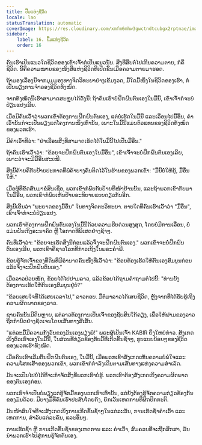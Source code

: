 ```yaml
---
title: ປື້ມແຫ່ງຊີວິດ
locale: lao
statusTranslation: automatic
coverImage: https://res.cloudinary.com/xmfm6mhw3gwctndtcubgx2rptnae/image/upload/v1740468922/small_cover_tratado_de_psicologia_revolucionaria_a4c0dca4e0.webp
sidebar:
    label: 16. ປື້ມແຫ່ງຊີວິດ
    order: 16
---
```

ຄົນເຮົາເປັນແນວໃດຊີວິດຂອງເຂົາເຈົ້າກໍເປັນແນວນັ້ນ. ສິ່ງທີ່ສືບຕໍ່ໄປເກີນຄວາມຕາຍ, ກໍຄືຊີວິດ. ນີ້ຄືຄວາມໝາຍຂອງໜັງສືແຫ່ງຊີວິດທີ່ເປີດຂຶ້ນເມື່ອຄວາມຕາຍມາຮອດ.

ຖ້າມອງເລື່ອງນີ້ຈາກມຸມມອງທາງຈິດວິທະຍາຢ່າງເຂັ້ມງວດ, ມື້ໃດມື້ໜຶ່ງໃນຊີວິດຂອງເຮົາ, ກໍເປັນພຽງການຈຳລອງຊີວິດທັງໝົດ.

ຈາກທັງໝົດນີ້ເຮົາສາມາດສະຫຼຸບໄດ້ດັ່ງນີ້: ຖ້າຄົນເຮົາບໍ່ຝຶກຝົນຕົນເອງໃນມື້ນີ້, ເຂົາເຈົ້າກໍຈະບໍ່ປ່ຽນແປງເລີຍ.

ເມື່ອມີຄົນເວົ້າວ່າພວກເຂົາຕ້ອງການຝຶກຝົນຕົນເອງ, ແຕ່ບໍ່ເຮັດໃນມື້ນີ້ ແລະເລື່ອນໄປມື້ອື່ນ, ຄຳເວົ້ານັ້ນກໍຈະເປັນພຽງແຕ່ໂຄງການໜຶ່ງເທົ່ານັ້ນ, ເພາະໃນມື້ນີ້ແມ່ນຕົວແທນຂອງຊີວິດທັງໝົດຂອງພວກເຮົາ.

ມີຄຳເວົ້າທີ່ວ່າ: "ຢ່າເລື່ອນສິ່ງທີ່ສາມາດເຮັດໄດ້ໃນມື້ນີ້ໄປເປັນມື້ອື່ນ."

ຖ້າຄົນເຮົາເວົ້າວ່າ: "ຂ້ອຍຈະຝຶກຝົນຕົນເອງໃນມື້ອື່ນ", ເຂົາເຈົ້າຈະບໍ່ຝຶກຝົນຕົນເອງເລີຍ, ເພາະວ່າຈະມີມື້ອື່ນສະເໝີ.

ສິ່ງນີ້ຄ້າຍຄືກັບປ້າຍປະກາດທີ່ພໍ່ຄ້າບາງຄົນຕິດໄວ້ໃນຮ້ານຂອງພວກເຂົາ: "ມື້ນີ້ບໍ່ໃຫ້ກູ້, ມື້ອື່ນໃຫ້."

ເມື່ອຜູ້ທີ່ຂັດສົນມາຂໍສິນເຊື່ອ, ພວກເຂົາກໍພົບກັບປ້າຍທີ່ໜ້າຢ້ານນັ້ນ, ແລະຖ້າພວກເຂົາກັບມາໃນມື້ອື່ນ, ພວກເຂົາກໍພົບເຫັນປ້າຍອະທິບາຍແບບດຽວກັນອີກ.

ສິ່ງນີ້ເອີ້ນວ່າ "ພະຍາດຂອງມື້ອື່ນ" ໃນທາງຈິດຕະວິທະຍາ. ຕາບໃດທີ່ຄົນເຮົາເວົ້າວ່າ "ມື້ອື່ນ", ເຂົາເຈົ້າກໍຈະບໍ່ປ່ຽນແປງ.

ພວກເຮົາຕ້ອງການຝຶກຝົນຕົນເອງໃນມື້ນີ້ດ້ວຍຄວາມຮີບດ່ວນສູງສຸດ, ໂດຍບໍ່ມີການເລື່ອນ, ບໍ່ແມ່ນຝັນເຖິງອະນາຄົດ ຫຼື ໂອກາດທີ່ພິເສດຢ່າງຊ້າໆ.

ຄົນທີ່ເວົ້າວ່າ: "ຂ້ອຍຈະເຮັດສິ່ງນີ້ກ່ອນແລ້ວຈຶ່ງຈະຝຶກຝົນຕົນເອງ." ພວກເຂົາຈະບໍ່ຝຶກຝົນຕົນເອງເລີຍ, ພວກເຂົາຄືຊາວໂລກທີ່ກ່າວເຖິງໃນພຣະຄຳພີ.

ຂ້ອຍຮູ້ຈັກເຈົ້າຂອງທີ່ດິນທີ່ມີອຳນາດຄົນໜຶ່ງທີ່ເວົ້າວ່າ: "ຂ້ອຍຕ້ອງເຮັດໃຫ້ຕົນເອງສົມບູນກ່ອນແລ້ວຈຶ່ງຈະຝຶກຝົນຕົນເອງ."

ເມື່ອລາວປ່ວຍໜັກ, ຂ້ອຍໄດ້ໄປຢາມລາວ, ແລ້ວຂ້ອຍໄດ້ຖາມຄຳຖາມຕໍ່ໄປນີ້: "ທ່ານຍັງຕ້ອງການເຮັດໃຫ້ຕົນເອງສົມບູນຢູ່ບໍ?"

"ຂ້ອຍເສຍໃຈທີ່ໄດ້ເສຍເວລາໄປ," ລາວຕອບ. ມື້ຕໍ່ມາລາວໄດ້ເສຍຊີວິດ, ຫຼັງຈາກທີ່ໄດ້ຮັບຮູ້ເຖິງຄວາມຜິດພາດຂອງລາວ.

ຊາຍຄົນນັ້ນມີດິນຫຼາຍ, ແຕ່ລາວຕ້ອງການເປັນເຈົ້າຂອງຊັບສິນໃກ້ຄຽງ, ເພື່ອໃຫ້ຟາມຂອງລາວຖືກກຳນົດຢ່າງຊັດເຈນໂດຍເສັ້ນທາງສີ່ເສັ້ນ.

"ແຕ່ລະມື້ມີຄວາມກັງວົນຂອງມັນເອງພຽງພໍ!" ພຣະຜູ້ເປັນເຈົ້າ KABIR ຍິ່ງໃຫຍ່ກ່າວ. ສັງເກດເບິ່ງຕົວເຮົາເອງໃນມື້ນີ້, ໃນສ່ວນທີ່ກ່ຽວຂ້ອງກັບມື້ທີ່ເກີດຂຶ້ນຊ້ຳໆ, ຮູບແບບນ້ອຍໆຂອງຊີວິດຂອງພວກເຮົາທັງໝົດ.

ເມື່ອຄົນເຮົາເລີ່ມຕົ້ນຝຶກຝົນຕົນເອງ, ໃນມື້ນີ້, ເມື່ອພວກເຂົາສັງເກດເຫັນຄວາມບໍ່ພໍໃຈແລະຄວາມໂສກເສົ້າຂອງພວກເຂົາ, ພວກເຂົາກໍກຳລັງເດີນຕາມເສັ້ນທາງແຫ່ງຄວາມສຳເລັດ.

ມັນຈະເປັນໄປບໍ່ໄດ້ທີ່ຈະກຳຈັດສິ່ງທີ່ພວກເຮົາບໍ່ຮູ້. ພວກເຮົາຕ້ອງສັງເກດເບິ່ງຄວາມຜິດພາດຂອງຕົນເອງກ່ອນ.

ພວກເຮົາຈຳເປັນບໍ່ພຽງແຕ່ຮູ້ຈັກມື້ຂອງພວກເຮົາເທົ່ານັ້ນ, ແຕ່ຍັງຕ້ອງຮູ້ຈັກຄວາມກ່ຽວຂ້ອງກັນຂອງມັນດ້ວຍ. ມີບາງມື້ທີ່ຄົນເຮົາປະສົບໂດຍກົງ, ຍົກເວັ້ນເຫດການທີ່ຜິດປົກກະຕິ.

ມັນໜ້າສົນໃຈທີ່ຈະສັງເກດເບິ່ງການເກີດຂຶ້ນຊ້ຳໆໃນແຕ່ລະວັນ, ການເຮັດຊ້ຳຄຳເວົ້າ ແລະ ເຫດການ, ສໍາລັບແຕ່ລະຄົນ, ແລະອື່ນໆ.

ການເຮັດຊ້ຳ ຫຼື ການເກີດຂຶ້ນຊ້ຳຂອງເຫດການ ແລະ ຄຳເວົ້າ, ສົມຄວນທີ່ຈະຖືກສຶກສາ, ມັນນຳພວກເຮົາໄປສູ່ການຮູ້ຈັກຕົນເອງ.

